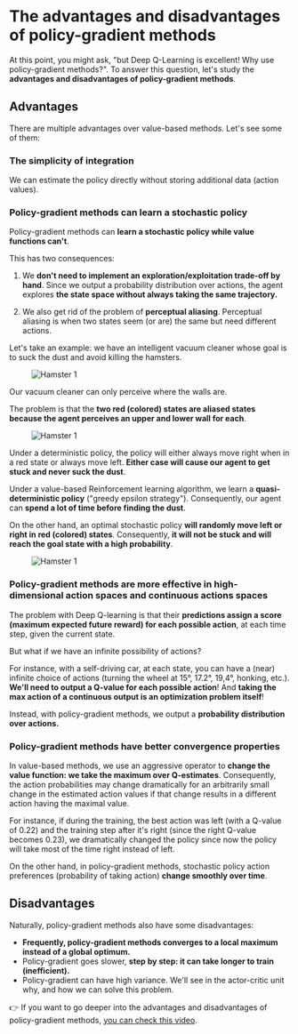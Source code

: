 # The advantages and disadvantages of policy-gradient methods

At this point, you might ask, "but Deep Q-Learning is excellent! Why use policy-gradient methods?". To answer this question, let's study the **advantages and disadvantages of policy-gradient methods**.

## Advantages

There are multiple advantages over value-based methods. Let's see some of them:

### The simplicity of integration

We can estimate the policy directly without storing additional data (action values).

### Policy-gradient methods can learn a stochastic policy

Policy-gradient methods can **learn a stochastic policy while value functions can't**.

This has two consequences:

1. We **don't need to implement an exploration/exploitation trade-off by hand**. Since we output a probability distribution over actions, the agent explores **the state space without always taking the same trajectory.**

2. We also get rid of the problem of **perceptual aliasing**. Perceptual aliasing is when two states seem (or are) the same but need different actions.

Let's take an example: we have an intelligent vacuum cleaner whose goal is to suck the dust and avoid killing the hamsters.

<figure class="image table text-center m-0 w-full">
  <img src="https://huggingface.co/datasets/huggingface-deep-rl-course/course-images/resolve/main/en/unit6/hamster1.jpg" alt="Hamster 1"/>
</figure>

Our vacuum cleaner can only perceive where the walls are.

The problem is that the **two red (colored) states are aliased states because the agent perceives an upper and lower wall for each**.

<figure class="image table text-center m-0 w-full">
  <img src="https://huggingface.co/datasets/huggingface-deep-rl-course/course-images/resolve/main/en/unit6/hamster2.jpg" alt="Hamster 1"/>
</figure>

Under a deterministic policy, the policy will either always move right when in a red state or always move left. **Either case will cause our agent to get stuck and never suck the dust**.

Under a value-based Reinforcement learning algorithm, we learn a **quasi-deterministic policy** ("greedy epsilon strategy"). Consequently, our agent can **spend a lot of time before finding the dust**.

On the other hand, an optimal stochastic policy **will randomly move left or right in red (colored) states**. Consequently, **it will not be stuck and will reach the goal state with a high probability**.

<figure class="image table text-center m-0 w-full">
  <img src="https://huggingface.co/datasets/huggingface-deep-rl-course/course-images/resolve/main/en/unit6/hamster3.jpg" alt="Hamster 1"/>
</figure>

### Policy-gradient methods are more effective in high-dimensional action spaces and continuous actions spaces

The problem with Deep Q-learning is that their **predictions assign a score (maximum expected future reward) for each possible action**, at each time step, given the current state.

But what if we have an infinite possibility of actions?

For instance, with a self-driving car, at each state, you can have a (near) infinite choice of actions (turning the wheel at 15°, 17.2°, 19,4°, honking, etc.). **We'll need to output a Q-value for each possible action**! And **taking the max action of a continuous output is an optimization problem itself**!

Instead, with policy-gradient methods, we output a **probability distribution over actions.**

### Policy-gradient methods have better convergence properties

In value-based methods, we use an aggressive operator to **change the value function: we take the maximum over Q-estimates**.
Consequently, the action probabilities may change dramatically for an arbitrarily small change in the estimated action values if that change results in a different action having the maximal value.

For instance, if during the training, the best action was left (with a Q-value of 0.22) and the training step after it's right (since the right Q-value becomes 0.23), we dramatically changed the policy since now the policy will take most of the time right instead of left.

On the other hand, in policy-gradient methods, stochastic policy action preferences (probability of taking action) **change smoothly over time**.

## Disadvantages

Naturally, policy-gradient methods also have some disadvantages:

- **Frequently, policy-gradient methods converges to a local maximum instead of a global optimum.**
- Policy-gradient goes slower, **step by step: it can take longer to train (inefficient).**
- Policy-gradient can have high variance. We'll see in the actor-critic unit why, and how we can solve this problem.

👉 If you want to go deeper into the advantages and disadvantages of policy-gradient methods, [you can check this video](https://youtu.be/y3oqOjHilio).
